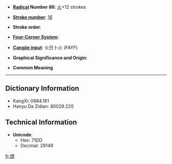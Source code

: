 * '''[[Wiktionary:Chinese radical index| Radical]] Number 86''': [[Wiktionary:Chinese radical index 火|火]]+12 strokes

* '''[[Wiktionary:Chinese total strokes index|Stroke number]]''': [[Wiktionary:Chinese total strokes index 16|16]]

* '''Stroke order''': 

* '''[[Wiktionary:Chinese four corner index|Four-Corner System]]''': 

* '''[[Wiktionary:Chinese Cangjie index|Cangjie input]]''': 火日卜火 (FAYF)

* '''Graphical Significance and Origin''': 

* '''Common Meaning'''

----

== Dictionary Information ==

* KangXi: 0684.161
* Hanyu Da Zidian: 80029.220

== Technical Information ==

* '''Unicode''':
** Hex: 71DD
** Decimal: 29149

[[fr:燝]]